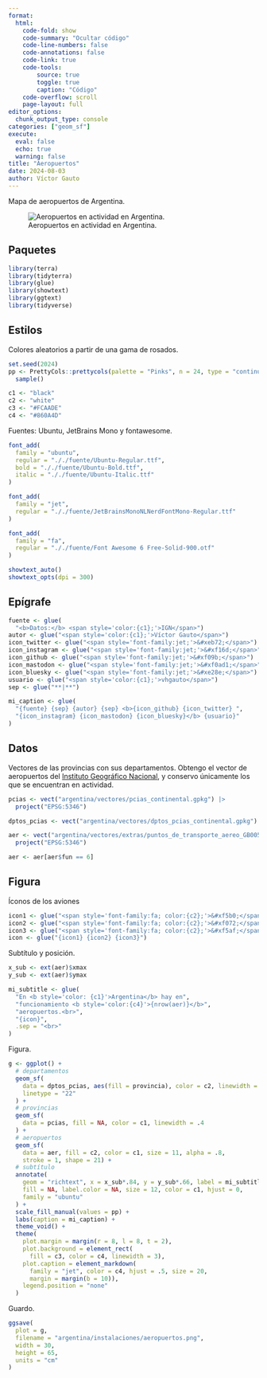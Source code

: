 ```yaml
---
format:
  html:
    code-fold: show
    code-summary: "Ocultar código"
    code-line-numbers: false
    code-annotations: false
    code-link: true
    code-tools:
        source: true
        toggle: true
        caption: "Código"
    code-overflow: scroll
    page-layout: full
editor_options:
  chunk_output_type: console
categories: ["geom_sf"]
execute:
  eval: false
  echo: true
  warning: false
title: "Aeropuertos"
date: 2024-08-03
author: Víctor Gauto
---
```


Mapa de aeropuertos de Argentina.

![Aeropuertos en actividad en Argentina.](aeropuertos.png)

## Paquetes

```r
library(terra)
library(tidyterra)
library(glue)
library(showtext)
library(ggtext)
library(tidyverse)
```

## Estilos

Colores aleatorios a partir de una gama de rosados.

```r
set.seed(2024)
pp <- PrettyCols::prettycols(palette = "Pinks", n = 24, type = "continuous") |>
  sample()

c1 <- "black"
c2 <- "white"
c3 <- "#FCAADE"
c4 <- "#860A4D"
```

Fuentes: Ubuntu, JetBrains Mono y fontawesome.

```r
font_add(
  family = "ubuntu",
  regular = "././fuente/Ubuntu-Regular.ttf",
  bold = "././fuente/Ubuntu-Bold.ttf",
  italic = "././fuente/Ubuntu-Italic.ttf"
)

font_add(
  family = "jet",
  regular = "././fuente/JetBrainsMonoNLNerdFontMono-Regular.ttf"
)

font_add(
  family = "fa",
  regular = "././fuente/Font Awesome 6 Free-Solid-900.otf"
)

showtext_auto()
showtext_opts(dpi = 300)
```

## Epígrafe

```r
fuente <- glue(
  "<b>Datos:</b> <span style='color:{c1};'>IGN</span>")
autor <- glue("<span style='color:{c1};'>Víctor Gauto</span>")
icon_twitter <- glue("<span style='font-family:jet;'>&#xeb72;</span>")
icon_instagram <- glue("<span style='font-family:jet;'>&#xf16d;</span>")
icon_github <- glue("<span style='font-family:jet;'>&#xf09b;</span>")
icon_mastodon <- glue("<span style='font-family:jet;'>&#xf0ad1;</span>")
icon_bluesky <- glue("<span style='font-family:jet;'>&#xe28e;</span>")
usuario <- glue("<span style='color:{c1};'>vhgauto</span>")
sep <- glue("**|**")

mi_caption <- glue(
  "{fuente} {sep} {autor} {sep} <b>{icon_github} {icon_twitter} ",
  "{icon_instagram} {icon_mastodon} {icon_bluesky}</b> {usuario}"
)
```

## Datos

Vectores de las provincias con sus departamentos. Obtengo el vector de aeropuertos del [Instituto Geográfico Nacional](https://www.ign.gob.ar/NuestrasActividades/InformacionGeoespacial/CapasSIG), y conservo únicamente los que se encuentran en actividad.

```r
pcias <- vect("argentina/vectores/pcias_continental.gpkg") |>
  project("EPSG:5346")

dptos_pcias <- vect("argentina/vectores/dptos_pcias_continental.gpkg")

aer <- vect("argentina/vectores/extras/puntos_de_transporte_aereo_GB005.json") |>
  project("EPSG:5346")

aer <- aer[aer$fun == 6]
```

## Figura

Íconos de los aviones

```r
icon1 <- glue("<span style='font-family:fa; color:{c2};'>&#xf5b0;</span> ")
icon2 <- glue("<span style='font-family:fa; color:{c2};'>&#xf072;</span> ")
icon3 <- glue("<span style='font-family:fa; color:{c2};'>&#xf5af;</span> ")
icon <- glue("{icon1} {icon2} {icon3}")
```

Subtítulo y posición.

```r
x_sub <- ext(aer)$xmax
y_sub <- ext(aer)$ymax

mi_subtitle <- glue(
  "En <b style='color: {c1}'>Argentina</b> hay en",
  "funcionamiento <b style='color:{c4}'>{nrow(aer)}</b>",
  "aeropuertos.<br>",
  "{icon}",
  .sep = "<br>"
)
```

Figura.

```r
g <- ggplot() +
  # departamentos
  geom_sf(
    data = dptos_pcias, aes(fill = provincia), color = c2, linewidth = .3,
    linetype = "22"
  ) +
  # provincias
  geom_sf(
    data = pcias, fill = NA, color = c1, linewidth = .4
  ) +
  # aeropuertos
  geom_sf(
    data = aer, fill = c2, color = c1, size = 11, alpha = .8,
    stroke = 1, shape = 21) +
  # subtítulo
  annotate(
    geom = "richtext", x = x_sub*.84, y = y_sub*.66, label = mi_subtitle,
    fill = NA, label.color = NA, size = 12, color = c1, hjust = 0,
    family = "ubuntu"
  ) +
  scale_fill_manual(values = pp) +
  labs(caption = mi_caption) +
  theme_void() +
  theme(
    plot.margin = margin(r = 8, l = 8, t = 2),
    plot.background = element_rect(
      fill = c3, color = c4, linewidth = 3),
    plot.caption = element_markdown(
      family = "jet", color = c4, hjust = .5, size = 20,
      margin = margin(b = 10)),
    legend.position = "none"
  )
```

Guardo.

```r
ggsave(
  plot = g,
  filename = "argentina/instalaciones/aeropuertos.png",
  width = 30,
  height = 65,
  units = "cm"
)
```
